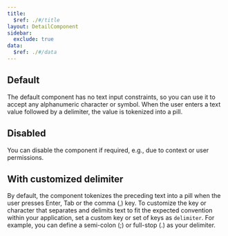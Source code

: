 ```yaml
---
title:
  $ref: ./#/title
layout: DetailComponent
sidebar:
  exclude: true
data:
  $ref: ./#/data
---
```


<LivePreviewControls>
  <LivePreview componentName="tokenized-input-next" exampleName="Default" >

## Default

The default component has no text input constraints, so you can use it to accept any alphanumeric character or symbol. When the user enters a text value followed by a delimiter, the value is tokenized into a pill.

  </LivePreview>
  <LivePreview componentName="tokenized-input-next" exampleName="Disabled">

## Disabled

You can disable the component if required, e.g., due to context or user permissions.

  </LivePreview>
  <LivePreview componentName="tokenized-input-next" exampleName="WithCustomizedDelimiter">

## With customized delimiter

By default, the component tokenizes the preceding text into a pill when the user presses Enter, Tab or the comma (,) key. To customize the key or character that separates and delimits text to fit the expected convention within your application, set a custom key or set of keys as `delimiter`. For example, you can define a semi-colon (;) or full-stop (.) as your delimiter.

  </LivePreview>
</LivePreviewControls>
